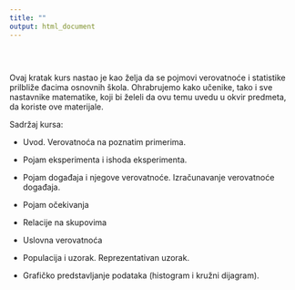 ```yaml
---
title: ""
output: html_document
---
```


<style type="text/css">
.title {
  display: none;
}

#getting-started img {
  margin-right: 10px;
}


</style>

<div class="row" style="padding-top: 30px;">
<div class="col-sm-6">

Ovaj kratak kurs nastao je kao želja da se pojmovi verovatnoće i statistike prilbliže đacima osnovnih škola. Ohrabrujemo kako učenike, tako i sve nastavnike matematike, koji bi želeli da ovu temu uvedu u okvir predmeta, da koriste ove materijale.

Sadržaj kursa:

* Uvod. Verovatnoća na poznatim primerima. 

* Pojam eksperimenta i ishoda eksperimenta. 

* Pojam događaja i njegove verovatnoće. Izračunavanje verovatnoće događaja.  

* Pojam očekivanja  

* Relacije na skupovima

* Uslovna verovatnoća

* Populacija i uzorak. Reprezentativan uzorak.  

* Grafičko predstavljanje podataka (histogram i kružni dijagram).  







</div>
<div class="col-sm-6">